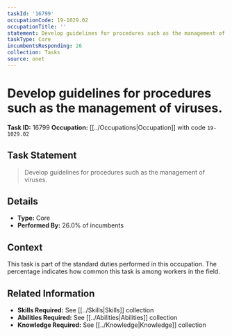 ```yaml
---
taskId: '16799'
occupationCode: 19-1029.02
occupationTitle: ''
statement: Develop guidelines for procedures such as the management of viruses.
taskType: Core
incumbentsResponding: 26
collection: Tasks
source: onet
---
```

# Develop guidelines for procedures such as the management of viruses.

**Task ID:** 16799
**Occupation:** [[../Occupations|Occupation]] with code `19-1029.02`

## Task Statement

> Develop guidelines for procedures such as the management of viruses.

## Details

- **Type:** Core
- **Performed By:** 26.0% of incumbents

## Context

This task is part of the standard duties performed in this occupation. The percentage indicates how common this task is among workers in the field.

## Related Information

- **Skills Required:** See [[../Skills|Skills]] collection
- **Abilities Required:** See [[../Abilities|Abilities]] collection
- **Knowledge Required:** See [[../Knowledge|Knowledge]] collection
